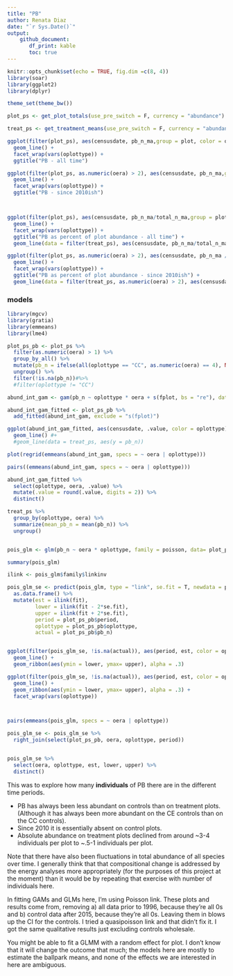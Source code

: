 ```yaml
---
title: "PB"
author: Renata Diaz
date: "`r Sys.Date()`"
output: 
    github_document:
       df_print: kable
       toc: true
---
```


```r
knitr::opts_chunk$set(echo = TRUE, fig.dim =c(8, 4))
library(soar)
library(ggplot2)
library(dplyr)

theme_set(theme_bw())
```

```r
plot_ps <- get_plot_totals(use_pre_switch = F, currency = "abundance")

treat_ps <- get_treatment_means(use_pre_switch = F, currency = "abundance") 
```

```r

ggplot(filter(plot_ps), aes(censusdate, pb_n_ma,group = plot, color = oplottype)) +
  geom_line() +
  facet_wrap(vars(oplottype)) +
  ggtitle("PB - all time")

ggplot(filter(plot_ps, as.numeric(oera) > 2), aes(censusdate, pb_n_ma,group = plot, color = oplottype)) +
  geom_line() +
  facet_wrap(vars(oplottype)) +
  ggtitle("PB - since 2010ish")



ggplot(filter(plot_ps), aes(censusdate, pb_n_ma/total_n_ma,group = plot, color = oplottype)) +
  geom_line() +
  facet_wrap(vars(oplottype)) +
  ggtitle("PB as percent of plot abundance - all time") +
  geom_line(data = filter(treat_ps), aes(censusdate, pb_n_ma/total_n_ma, color = oplottype), inherit.aes = F, size = 2)

ggplot(filter(plot_ps, as.numeric(oera) > 2), aes(censusdate, pb_n_ma / total_n_ma,group = plot, color = oplottype)) +
  geom_line() +
  facet_wrap(vars(oplottype)) +
  ggtitle("PB as percent of plot abundance - since 2010ish") +
  geom_line(data = filter(treat_ps, as.numeric(oera) > 2), aes(censusdate, pb_n_ma/total_n_ma, color = oplottype), inherit.aes = F, size = 2)
```

### models

```r

library(mgcv)
library(gratia)
library(emmeans)
library(lme4)

plot_ps_pb <- plot_ps %>%
  filter(as.numeric(oera) > 1) %>%
  group_by_all() %>%
  mutate(pb_n = ifelse(all(oplottype == "CC", as.numeric(oera) == 4), NA, pb_n)) %>%
  ungroup() %>%
  filter(!is.na(pb_n))#%>%
  #filter(oplottype != "CC")

abund_int_gam <- gam(pb_n ~ oplottype * oera + s(fplot, bs = "re"), data = plot_ps_pb, family = poisson)

abund_int_gam_fitted <- plot_ps_pb %>%
  add_fitted(abund_int_gam, exclude = "s(fplot)")

ggplot(abund_int_gam_fitted, aes(censusdate, .value, color = oplottype)) +
  geom_line() #+
  #geom_line(data = treat_ps, aes(y = pb_n)) 

plot(regrid(emmeans(abund_int_gam, specs = ~ oera | oplottype)))

pairs((emmeans(abund_int_gam, specs = ~ oera | oplottype)))

abund_int_gam_fitted %>%
  select(oplottype, oera, .value) %>%
  mutate(.value = round(.value, digits = 2)) %>%
  distinct()

treat_ps %>%
  group_by(oplottype, oera) %>%
  summarize(mean_pb_n = mean(pb_n)) %>%
  ungroup()


pois_glm <- glm(pb_n ~ oera * oplottype, family = poisson, data= plot_ps_pb)

summary(pois_glm)

ilink <- pois_glm$family$linkinv

pois_glm_se <- predict(pois_glm, type = "link", se.fit = T, newdata = plot_ps_pb) %>%
  as.data.frame() %>%
  mutate(est = ilink(fit),
         lower = ilink(fit - 2*se.fit),
         upper = ilink(fit + 2*se.fit),
         period = plot_ps_pb$period,
         oplottype = plot_ps_pb$oplottype,
         actual = plot_ps_pb$pb_n)


ggplot(filter(pois_glm_se, !is.na(actual)), aes(period, est, color = oplottype, fill = oplottype)) +
  geom_line() +
  geom_ribbon(aes(ymin = lower, ymax= upper), alpha = .3)

ggplot(filter(pois_glm_se, !is.na(actual)), aes(period, est, color = oplottype, fill = oplottype)) +
  geom_line() +
  geom_ribbon(aes(ymin = lower, ymax= upper), alpha = .3) +
  facet_wrap(vars(oplottype))



pairs(emmeans(pois_glm, specs = ~ oera | oplottype))

pois_glm_se <- pois_glm_se %>%
  right_join(select(plot_ps_pb, oera, oplottype, period))


pois_glm_se %>%
  select(oera, oplottype, est, lower, upper) %>%
  distinct()

```


This was to explore how many **individuals** of PB there are in the different time periods. 

- PB has always been less abundant on controls than on treatment plots. (Although it has always been more abundant on the CE controls than on the CC controls).
- Since 2010 it is essentially absent on control plots.
- Absolute abundance on treatment plots declined from around ~3-4 individuals per plot to ~.5-1 individuals per plot. 


Note that there have also been fluctuations in total abundance of all species over time. I generally think that that compositional change is addressed by the energy analyses more appropriately (for the purposes of this project at the moment) than it would be by repeating that exercise with number of individuals here.  

In fitting GAMs and GLMs here, I'm using Poisson link. These plots and results come from, removing a) all data prior to 1996, because they're all 0s and b) control data after 2015, because they're all 0s. Leaving them in blows up the CI for the controls. I tried a quasipoisson link and that didn't fix it. I got the same qualitative results just excluding controls wholesale.

You might be able to fit a GLMM with a random effect for plot. I don't know that it will change the outcome that much; the models here are mostly to estimate the ballpark means, and none of the effects we are interested in here are ambiguous. 
